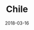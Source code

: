 ---
page: "blog"
title: "Chile"
date: "2018-03-16"
slug: "chile"
hero_image: "./chile.jpeg"
hero_image_alt: "A lake surrounded by snow-capped mountains in Patagonia, Chile"
hero_image_credit_text: "Olga Stalska"
hero_image_credit_link: "https://unsplash.com/photos/QaWRyEdlffY"
---